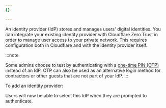 ```yaml
---
{}

---
```



An <GlossaryTooltip term="identity provider" link="https://www.cloudflare.com/learning/access-management/what-is-an-identity-provider/">identity provider (IdP)</GlossaryTooltip> stores and manages users' digital identities. You can integrate your existing identity provider with Cloudflare Zero Trust in order to manage user access to your private network. This requires configuration both in Cloudflare and with the identity provider itself.

:::note

Some admins choose to test by authenticating with a [one-time PIN (OTP)](/cloudflare-one/identity/one-time-pin/) instead of an IdP. OTP can also be used as an alternative login method for contractors or other guests that are not part of your IdP.
:::

To add an identity provider:

<Render file="access/idp-integration" product="cloudflare-one" />

Users will now be able to select this IdP when they are prompted to authenticate.
